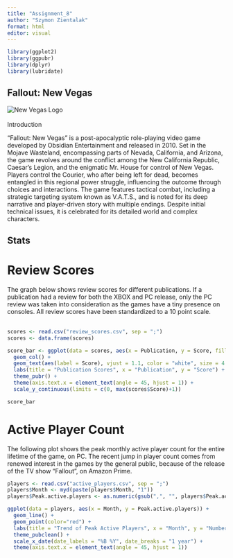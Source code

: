 ```yaml
---
title: "Assignment_8"
author: "Szymon Zientalak"
format: html
editor: visual
---
```


```r
library(ggplot2)
library(ggpubr)
library(dplyr)
library(lubridate)
```

## Fallout: New Vegas

![New Vegas Logo](new_vegas_logo.jpg){fig-align="center"}
<br><br>
Introduction

"Fallout: New Vegas" is a post-apocalyptic role-playing video game developed by Obsidian Entertainment and released in 2010. Set in the Mojave Wasteland, encompassing parts of Nevada, California, and Arizona, the game revolves around the conflict among the New California Republic, Caesar's Legion, and the enigmatic Mr. House for control of New Vegas. Players control the Courier, who after being left for dead, becomes entangled in this regional power struggle, influencing the outcome through choices and interactions. The game features tactical combat, including a strategic targeting system known as V.A.T.S., and is noted for its deep narrative and player-driven story with multiple endings. Despite initial technical issues, it is celebrated for its detailed world and complex characters.


## Stats

# Review Scores

The graph below shows review scores for different publications. If a publication had a review for both the XBOX and PC release, only the PC review was taken into consideration as the games have a tiny presence on consoles. All review scores have been standardized to a 10 point scale.
<br><br>


```r
scores <- read.csv("review_scores.csv", sep = ";")
scores <- data.frame(scores)
```

```r
score_bar <- ggplot(data = scores, aes(x = Publication, y = Score, fill = Publication)) +
  geom_col() + 
  geom_text(aes(label = Score), vjust = 1.1, color = "white", size = 4.5) +
  labs(title = "Publication Scores", x = "Publication", y = "Score") +
  theme_pubr() + 
  theme(axis.text.x = element_text(angle = 45, hjust = 1)) +
  scale_y_continuous(limits = c(0, max(scores$Score)+1))

score_bar
```

# Active Player Count

The following plot shows the peak monthly active player count for the entire lifetime of the game, on PC. The recent jump in player count comes from renewed interest in the games by the general public, because of the release of the TV show "Fallout", on Amazon Prime.

```r
players <- read.csv("active_players.csv", sep = ";")
players$Month <- myd(paste(players$Month, "1"))
players$Peak.active.players <- as.numeric(gsub(",", "", players$Peak.active.players))
```

```r
ggplot(data = players, aes(x = Month, y = Peak.active.players)) +
  geom_line() +
  geom_point(color="red") +
  labs(title = "Trend of Peak Active Players", x = "Month", y = "Number of Players") +
  theme_pubclean() +
  scale_x_date(date_labels = "%B %Y", date_breaks = "1 year") +
  theme(axis.text.x = element_text(angle = 45, hjust = 1))
```


